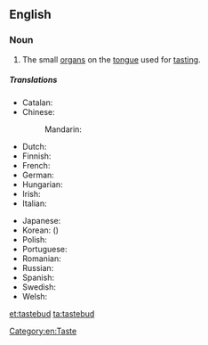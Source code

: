 ==English==
{{wikipedia}}

===Noun===
{{en-noun}}

# The small [[organ]]s on the [[tongue]] used for [[tasting]].

=====Translations=====
{{trans-top|a small organ on the tongue used for tasting}}
* Catalan: {{t-|ca|papil·la gustativa|f}}
* Chinese:
*: Mandarin: {{t|cmn|味蕾|tr=wèilěi|sc=Hani}}
* Dutch: {{t-|nl|smaakpapil|c}}
* Finnish: {{t-|fi|makusilmu}}
* French: {{t+|fr|papille|f}}
* German: {{t-|de|Geschmacksknospe|f}}
* Hungarian: {{t-|hu|ízlelőszemölcs}}
* Irish: {{t-|ga|blaslóg|f}}
* Italian: {{t-|it|papilla gustativa|f}}
{{trans-mid}}
* Japanese: {{t-|ja|味蕾|tr=みらい, mirai|sc=Jpan}}
* Korean: {{t-|ko|미뢰|tr=miroe|sc=Kore}} ({{t-|ko|味蕾|sc=Kore}})
* Polish: {{t-|pl|kubek smakowy|m}}
* Portuguese: {{t-|pt|papila gustativa|f}}
* Romanian: {{t|ro|papilă gustativă|f}}
* Russian: {{t-|ru|вкусовой сосочек|m|tr=vkusovój sosóček|sc=Cyrl}}
* Spanish: {{t-|es|papila gustativa|f}}
* Swedish: {{t+|sv|smaklök|c}}
* Welsh: {{t-|cy|blasbwynt}}
{{trans-bottom}}

[[Category:en:Taste]]

[[et:tastebud]]
[[ta:tastebud]]